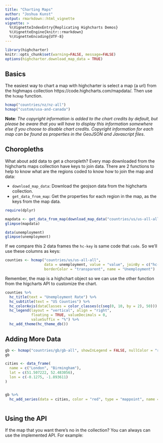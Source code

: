 ```yaml
---
title: "Charting Maps"
author: "Joshua Kunst"
output: rmarkdown::html_vignette
vignette: >
  %\VignetteIndexEntry{Replicating Highcharts Demos}
  %\VignetteEngine{knitr::rmarkdown}
  %\VignetteEncoding{UTF-8}
---
```


```r
library(highcharter)
knitr::opts_chunk$set(warning=FALSE, message=FALSE)
options(highcharter.download_map_data = TRUE)
```

## Basics

The easiest way to chart a map with highcharter is select a map (a url) 
from the highmaps collection https://code.highcharts.com/mapdata/. Then use
the `hcmap` function.

```r
hcmap("countries/nz/nz-all")
hcmap("custom/usa-and-canada")
```

__Note__: _The copyright information is added to the chart credits by default, 
but please be aware that you will have to display this information somewhere 
else if you choose to disable chart credits. Copyright information for each map
can be found as properties in the GeoJSON and Javascript files_.

## Choropleths

What about add data to get a choropleth? Every map downloaded from the 
highcharts maps collection have keys to join data. There are 2 functions
to help to know what are the regions coded to know how to join the map
and data:

- `download_map_data`: Download the geojson data from the highcharts collection.
- `get_data_from_map`: Get the properties  for each region in the map, as the keys
from the map data.

```r
require(dplyr)

mapdata <- get_data_from_map(download_map_data("countries/us/us-all-all"))
glimpse(mapdata)

data(unemployment)
glimpse(unemployment)
```

If we compare this 2 data frames the `hc-key` is same code that
`code`. So we'll use these columns as keys:

```r
counties <- hcmap("countries/us/us-all-all",
                  data = unemployment, value = "value", joinBy = c("hc-key", "code"),
                  borderColor = "transparent", name = "Unemployment")
```

Remember, the map is a highchart object so we can use the other 
function from the higcharts API to customize the chart.

```r
counties %>% 
  hc_title(text = "Unemployment Rate") %>%
  hc_subtitle(text = "US Counties") %>% 
  hc_colorAxis(dataClasses = color_classes(c(seq(0, 10, by = 2), 50))) %>% 
  hc_legend(layout = "vertical", align = "right",
            floating = TRUE, valueDecimals = 0,
            valueSuffix = "%") %>%
  hc_add_theme(hc_theme_db())
```

## Adding More Data



```r
gb <- hcmap("countries/gb/gb-all", showInLegend = FALSE, nullColor = "rgba(200, 200, 200, 0.3)")
gb
```

```r
cities <- data_frame(
  name = c("London", "Birmingham"),
  lat = c(51.507222, 52.483056),
  lon = c(-0.1275, -1.893611)
)


gb %>% 
  hc_add_series(data = cities, color = "red", type = "mappoint", name = "Cities")



```




## Using the API

If the map that you want there's no in the collection? You can always can use
the implemented API. For example:




